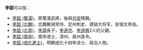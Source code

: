 '''李韶'''可以指：
*[[李韶_(蜀漢)|李韶 (蜀漢)]]，原蜀漢武將，後與[[句安|句安]]降魏。
*[[李韶_(北魏)|李韶 (北魏)]]，北魏散骑常侍、定州刺史、骠骑大将军、安城文恭伯。
*[[李韶_(北周)|李韶 (北周)]]，[[李璋_(北周)|李璋]]長子，[[李道宗|李道宗]]、[[李道興|李道興]]2人的父親。
*[[李韶_(南宋)|李韶 (南宋)]]，南宋进士、漳州、泉州县令。
*[[李韶_(成化進士)|李韶 (成化進士)]]，明朝成化十四年进士、政治人物。
{{disambig|Cat=二字李姓人名消歧義}}